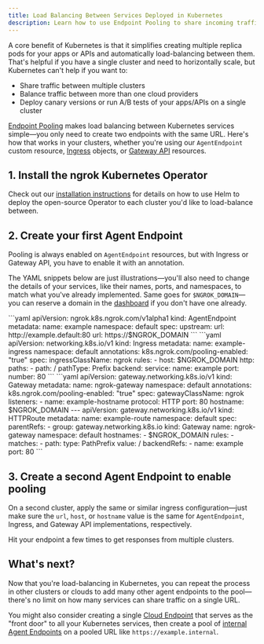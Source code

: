 ```yaml
---
title: Load Balancing Between Services Deployed in Kubernetes
description: Learn how to use Endpoint Pooling to share incoming traffic between services in different clusters or clouds.
---
```



A core benefit of Kubernetes is that it simplifies creating multiple replica
pods for your apps or APIs and automatically load-balancing
between them. That's helpful if you have a single cluster and need to
horizontally scale, but Kubernetes can't help if you want to:

- Share traffic between multiple clusters
- Balance traffic between more than one cloud providers
- Deploy canary versions or run A/B tests of your apps/APIs on a single cluster

[Endpoint Pooling](/docs/universal-gateway/endpoint-pooling/) makes load
balancing between Kubernetes services simple—you only need to create two
endpoints with the same URL. Here's how that works in your clusters, whether
you're using our `AgentEndpoint` custom resource,
[Ingress](/docs/k8s/guides/using-ingresses) objects, or [Gateway
API](/docs/k8s/guides/using-gwapi) resources.

## 1. Install the ngrok Kubernetes Operator

Check out our [installation instructions](/docs/k8s/installation/install/) for
details on how to use Helm to deploy the open-source Operator to each cluster
you'd like to load-balance between.

## 2. Create your first Agent Endpoint

Pooling is always enabled on `AgentEndpoint` resources, but with Ingress or
Gateway API, you have to enable it with an annotation.

The YAML snippets below are just illustrations—you'll also need to change the
details of your services, like their names, ports, and namespaces, to match what
you've already implemented. Same goes for `$NGROK_DOMAIN`—you can reserve a domain in
the [dashboard](https://dashboard.ngrok.com/domains) if you don't have one already.

<Tabs groupId="k8s" queryString="k8s">
	<TabItem value="AgentEndpoint" label="Agent Endpoint" default>
	```yaml
		apiVersion: ngrok.k8s.ngrok.com/v1alpha1
		kind: AgentEndpoint
		metadata:
			name: example
			namespace: default
		spec:
			upstream:
				url: http://example.default:80
			url: https://$NGROK_DOMAIN
	```
	</TabItem>
	<TabItem value="Ingress" label="Ingress" default>
	```yaml
	apiVersion: networking.k8s.io/v1
	kind: Ingress
	metadata:
		name: example-ingress
		namespace: default
		annotations:
			k8s.ngrok.com/pooling-enabled: "true"
	spec:
		ingressClassName: ngrok
		rules:
			- host: $NGROK_DOMAIN
				http:
					paths:
						- path: /
							pathType: Prefix
							backend:
								service:
									name: example
									port:
										number: 80
	```
	</TabItem>
	<TabItem value="GWAPI" label="Gateway API" default>
	```yaml
	apiVersion: gateway.networking.k8s.io/v1
	kind: Gateway
	metadata:
		name: ngrok-gateway
		namespace: default
		annotations:
		  k8s.ngrok.com/pooling-enabled: "true"
	spec:
		gatewayClassName: ngrok
		listeners:
			- name: example-hostname
				protocol: HTTP
				port: 80
				hostname: $NGROK_DOMAIN
	---
	apiVersion: gateway.networking.k8s.io/v1
	kind: HTTPRoute
	metadata:
		name: example-route
		namespace: default
	spec:
		parentRefs:
		  - group: gateway.networking.k8s.io
			  kind: Gateway
		    name: ngrok-gateway
		    namespace: default
		hostnames:
		  - $NGROK_DOMAIN
		rules:
		  - matches:
			  - path:
					  type: PathPrefix
					  value: /
			backendRefs:
			  - name: example
				  port: 80
	```
	</TabItem>
</Tabs>

## 3. Create a second Agent Endpoint to enable pooling

On a second cluster, apply the same or similar ingress configuration—just
make sure the `url`, `host`, or `hostname` value is the same for
`AgentEndpoint`, Ingress, and Gateway API implementations, respectively.

Hit your endpoint a few times to get responses from multiple clusters.

## What's next?

Now that you're load-balancing in Kubernetes, you can repeat the process in
other clusters or clouds to add many other agent endpoints to the pool—there's
no limit on how many services can share traffic on a single URL.

You might also consider creating a single [Cloud
Endpoint](/docs/universal-gateway/cloud-endpoints/) that serves as the "front
door" to all your Kubernetes services, then create a pool of [internal Agent
Endpoints](/docs/universal-gateway/internal-endpoints/) on a pooled URL like
`https://example.internal`.
